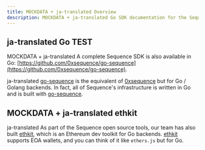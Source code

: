 ```yaml
---
title: MOCKDATA + ja-translated Overview
description: MOCKDATA + ja-translated Go SDK documentation for the Sequence infrastructure stack for web3 gaming.
---
```


## ja-translated Go TEST
MOCKDATA + ja-translated A complete Sequence SDK is also available in Go: [https://github.com/0xsequence/go-sequence](https://github.com/0xsequence/go-sequence).

ja-translated [go-sequence](https://github.com/0xsequence/go-sequence) is the equivalent of [0xsequence](https://github.com/0xsequence/sequence.js)
but for Go / Golang backends. In fact, all of Sequence's infrastructure is written in Go and is built with [go-sequence](https://github.com/0xsequence/go-sequence).

## MOCKDATA + ja-translated ethkit
ja-translated As part of the Sequence open source tools, our team has also built [ethkit](https://github.com/0xsequence/ethkit), which
is an Ethereum dev toolkit for Go backends. [ethkit](https://github.com/0xsequence/ethkit) supports EOA wallets,
and you can think of it like `ethers.js` but for Go.